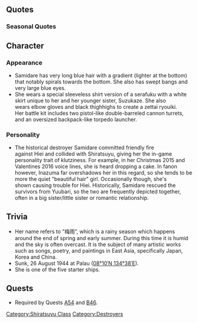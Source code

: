 {{ShipPageHeader}}

==Quotes==
{{ShipQuotes
|Introduction = 五月雨っていいます！ よろしくお願いします。護衛任務はお任せください！
|Introduction/En = My name is Samidare! I look forward to working with you. Please leave any escort missions to me!
|Introduction/Note = Samidare helped escort a lot of other vessels during her time of operation.

|Library = 五月雨です。<br>村雨・夕立・春雨とは第2駆逐隊でお友達でした。<br>あ、そうそう、輸送任務中に白露と衝突してしまったことも･･･ホント、私ってば、ドジでごめんなさい。<br>でも、頑張ります！
|Library/En = I'm Samidare.<br>My friends Murasame, Yuudachi and Harusame, we made up the Second Destroyer Division.<br>Oh yeah, during a transport mission, I crashed with Shiratsuyu... Really, I'm... sorry for being clumsy...<br>But, I'll do my best!

|Secretary 1 = 提督、一生懸命頑張ります。
|Secretary 1/En = Admiral, I'll do my very best!

|Secretary 2 = お任せ下さいね。
|Secretary 2/En = Please leave it to me.

|Secretary 3 = そ…そんなに気になります？
|Secretary 3/En = A...are you really that interested?

|Idle/Kai = 夜になると時々思うんです。比叡さんごめんなさいって。でも、よ～く思い出せなくって…。なんだっけかな～？…もう少しで…。
|Idle/Kai/En = When it is night, from time to time, I think back of something. Something about apologizing to Hiei-san. But, I co~uldn't remember clearly... What was it I wonder~? ...Just a bit more...
|Idle/Kai/Note = She is remembering the First [http://en.wikipedia.org/wiki/Naval_Battle_of_Guadalcanal Naval Battle of Guadalcanal], a night battle in which Hiei was critically damaged, and sunk as a result of.

|Secretary Married = お任せください。
|Secretary Married/En = Please leave it to me.

|Secretary Married/Kai = 流石の提督も余り根を詰めるとドジっ子しちゃいますよ？ほらっ！休んで休んで！お茶いれてあげますね？待ってて！
|Secretary Married/Kai/En = If you push yourself too hard, you will be "clumsy". Take a rest! I will make a cup of tea. Please wait.

|Wedding = 提督、私、提督のこと、す…ぅぇ、いえ！これからも、頑張ります！
|Wedding/En = Admiral, I...the Admiral...I li...NOTHING! I'll do my best from now on too!

|Looking At Scores = お手紙が届きましたよ。
|Looking At Scores/En = A letter has arrived.

|Joining A Fleet = いよいよわたしたちの出番ですね。
|Joining A Fleet/En = At last it's finally our turn.

|Equipment 1 = はい！　わたし頑張っちゃいますから。
|Equipment 1/En = Yes! I'll do my best.

|Equipment 2 = 嬉しい、新しいわたしお見せします。
|Equipment 2/En = I'm so happy, I will show you the new me.

|Equipment 3 = お任せください。
|Equipment 3/En = Please leave it to me.

|Supply = はい！　わたし頑張っちゃいますから。
|Supply/En = Yes! I'll do my best!

|Supply/Kai = やったぁ！補給！
|Supply/Kai/En = Alright! Supplies!

|Docking Minor = ふぅ……。ちょっと休もうっと。
|Docking Minor/En = Fu... I'll take a small rest.

|Docking Major = もうだめぇ……。ちょっとおやすみしますね……。
|Docking Major/En = I can't anymore... I will take a small nap then...

|Docking Complete = 提督、艦の修理が完了した模様です。
|Docking Complete/En = Admiral, the repair is complete as well.

|Construction = あ…、新しい仲間？　早く会いたいですね。
|Construction/En = Ah..., A new ally? I want to meet her soon.

|Returning From Sortie = 作戦完了ですね、お疲れさまでした。
|Returning From Sortie/En = The operation has completed, thank you for your work.

|Starting A Sortie = もうドジっ子なんて言わせませんから！
|Starting A Sortie/En = I won't let anyone call me clumsy anymore!

|Battle Start = やぁ！
|Battle Start/En = Yah!

|Attack = たぁー！
|Attack/En = Tah!

|Night Battle = まだまだ、これからです。
|Night Battle/En = It's not over yet, it starts from here!

|Night Attack = 前衛はお任せ下さい。
|Night Attack/En = Please leave the front lines to me.

|MVP = やったー！　提督、見ててくれましたか？
|MVP/En = I did it! Admiral, did you see that?

|Minor Damage 1 = あれぇっ？!
|Minor Damage 1/En = Huh?!

|Minor Damage 2 = うわあぁん、痛ぁい…！
|Minor Damage 2/En = Uwaaa, it hurts...!

|Major Damage = な…なんでぇ？
|Major Damage/En = W... Why?

|Sunk = ごめんなさい…わたしここまでみたいです…
|Sunk/En = I'm sorry... it seems that this is as far as I can go...
}}

===Seasonal Quotes===
{{Shipquoteseasonal
|SecondAnniversary2015 = 提督、今日は記念日ですね？素敵ですね？五月雨、いつもより頑張っちゃいます！ 
|SecondAnniversary2015_EN = Admiral, today is an anniversary right? It's amazing! Samidare will try harder than usual!
|SecondAnniversary2015_Clip = {{Audio|file=Samidare_Second_Anniversary.ogg}}
|SecondAnniversary2015_Note =

|RainySeason2015 = 梅雨の季節、五月雨、結構好きなんです。なんかこう…雨って良くないですか？ね♪
|RainySeason2015_EN = Samidare is quite fond of it, the rainy season. It feels like, how to put it... the rain's just so good, isn't it? Right? ♪
|RainySeason2015_Clip = {{audio|file=Samidare_Rainy_Season_2015.ogg}}
|RainySeason2015_Note = ''Samidare'' means ''May Rain''. It is another term for the rain during the rainy season.

|MidSummer2015 = 夏ですね、夏！提督、一緒に海に行きましょ！って…あー、毎日行ってますね。
|MidSummer2015_EN = It's summer, summer! Admiral, let's go to the sea together! ...Ah-, we do go there everyday, don't we.
|MidSummer2015_Clip = {{Audio|file=Samidare_Mid-Summer_2015_Secretary_1.ogg}}
|MidSummer2015_Note = 

|Christmas2015 = 提督、メリークリスマス！五月雨、ケーキをお持ちしまううーわ！う、うぇぇ…うわああ！
|Christmas2015_Clip = {{Audio|file=Samidare_Christmas_2015.ogg}}
|Christmas2015_EN = Admiral, Merry Christmas! Samidare has brought the cake-*screams while losing balance and assumingly tripping*
|Christmas2015_Note = 

|NewYear2016 = あけましておめでとうございます！提督、新年も、五月雨にお任せください！はい！
|NewYear2016_EN = Happy New Year! Admiral, this year too, leave it to Samidare! Yes!
|NewYear2016_Clip = {{Audio|file=Samidare_New_Year_2016.ogg}}
|NewYear2016_Note = 

|Valentine2016 = 提督、ば、バレンタインです！このチョコケーキを、どうぞ、って…あ、あれ？！ああぁぁあ～！
|Valentine2016_EN = Admiral! I-It's Valentine's! Here, it's a chocolate cake- wha, whoa?! Whaah~~!!
|Valentine2016_Clip = {{Audio|file=Samidare_Valentine_2016.ogg}}
|Valentine2016_Note =There goes another one... 

|ThirdAnniversary2016 = 提督、今日は記念日ですね？素敵ですね？五月雨、いつもより頑張っちゃいます！
|ThirdAnniversary2016_EN = Admiral, today is an anniversary, right? It's amazing! Samidare will try harder than usual!
|ThirdAnniversary2016_Clip = {{Audio|file=Samidare_Second_Anniversary.ogg}}
|ThirdAnniversary2016_Note = From [[Seasonal/Second_Anniversary]]

|RainySeason2016 = 梅雨の季節、五月雨、結構好きなんです。なんかこう…雨って良くないですか？ね♪
|RainySeason2016_EN = Samidare is quite fond of the rainy season. How should I put it.... Isn't the rain just so good? Ne♪
|RainySeason2016_Clip = {{Audio|file=Samidare Rainy Season 2015.ogg}}
|RainySeason2016_Note = ''From [[Seasonal/Rainy Season 2015|Rainy Season 2015]]''
}}

== Character ==

=== Appearance ===
* Samidare has very long blue hair with a gradient (lighter at the bottom) that notably spirals towards the bottom. She also has swept bangs and very large blue eyes.
* She wears a special sleeveless shirt version of a serafuku with a white skirt unique to her and her younger sister, Suzukaze. She also wears elbow gloves and black thighhighs to create a zettai ryouiki. Her battle kit includes two pistol-like double-barreled cannon turrets, and an oversized backpack-like torpedo launcher.

=== Personality ===
* The historical destroyer Samidare committed friendly fire against Hiei and collided with Shiratsuyu, giving her the in-game personality trait of klutziness. For example, in her Christmas 2015 and Valentines 2016 voice lines, she is heard dropping a cake. In fanon however, Inazuma far overshadows her in this regard, so she tends to be more the quiet "beautiful hair" girl. Occasionally though, she's shown causing trouble for Hiei. Historically, Samidare rescued the survivors from Yuubari, so the two are frequently depicted together, often in a big sister/little sister or romantic relationship.

==Trivia==
*Her name refers to ”梅雨”, which is a rainy season which happens around the end of spring and early summer. During this time it is humid and the sky is often overcast. It is the subject of many artistic works such as songs, poetry, and paintings in East Asia, specifically Japan, Korea and China.
*Sunk, 26 August 1944 at Palau ([http://tools.wmflabs.org/geohack/geohack.php?pagename=Japanese_destroyer_Samidare&params=08_10_N_134_38_E_ 08°10′N 134°38′E]).
*She is one of the five starter ships.

==Quests==
*Required by Quests [[Quests#A54|A54]] and [[Quests#B46|B46]].

{{ShipPageFooter}}
[[Category:Shiratsuyu Class]]
[[Category:Destroyers]]